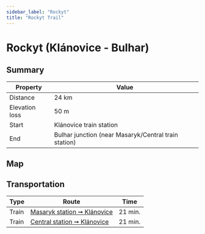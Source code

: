 ```yaml
---
sidebar_label: "Rockyt"
title: "Rockyt Trail"
---
```


# Rockyt (Klánovice - Bulhar)

## Summary

| Property | Value |
| --- | --- |
| Distance | 24 km |
| Elevation loss | 50 m |
| Start | Klánovice train station |
| End | Bulhar junction (near Masaryk/Central train station) |

## Map

<MapyCzEmbeddedPath id="kadasusopa"></MapyCzEmbeddedPath>

## Transportation

| Type | Route | Time |
| --- | --- | --- |
| Train | [Masaryk station ➞ Klánovice](https://idos.idnes.cz/vlakyautobusymhdvse/spojeni/vysledky/?f=Praha%20Masarykovo%20n.&fc=100003&t=Praha-Kl%C3%A1novice&tc=100003&direct=true&af=true&trt=150,151,152,153&fcs=3 "See timetable") | 21 min. |
| Train | [Central station ➞ Klánovice](https://idos.idnes.cz/vlakyautobusymhdvse/spojeni/vysledky/?f=Praha%20hl.n.&fc=100003&t=Praha-Kl%C3%A1novice&tc=100003&direct=true&af=true&trt=150,151,152,153&fcs=3 "See timetable") | 21 min. |
